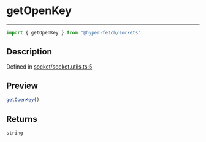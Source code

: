 

# getOpenKey

<div class="api-docs__separator" data-reactroot="">

---

</div><div class="api-docs__import" data-reactroot="">

```ts
import { getOpenKey } from "@hyper-fetch/sockets"
```

</div><div class="api-docs__section">

## Description

</div><div class="api-docs__description"><span class="api-docs__do-not-parse">



</span></div><p class="api-docs__definition">

Defined in [socket/socket.utils.ts:5](https://github.com/BetterTyped/hyper-fetch/blob/c44d728f/packages/sockets/src/socket/socket.utils.ts#L5)

</p><div class="api-docs__section">

## Preview

</div><div class="api-docs__preview fn">

```ts
getOpenKey()
```

</div><div class="api-docs__section">

## Returns

</div><div class="api-docs__returns">

```ts
string
```

</div>